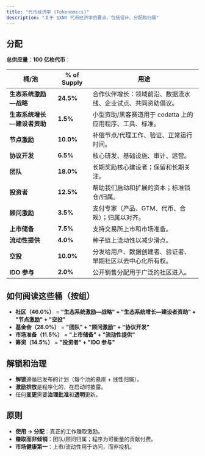 ```yaml
---
title: "代币经济学 (Tokenomics)"
description: "关于 $XNY 代币经济学的要点，包括设计、分配和归属"
---
```


## 分配

<Card title="代币经济学分配" img="/en/diagrams/tokenomics-allocation.png">
</Card>

**总供应量**：**100 亿枚代币**：

| 桶/池                              | % of Supply | 用途                                                                                   |
| ---------------------------------- | ----------- | --------------------------------------------------------------------------------------- |
| **生态系统激励—战略**               | **24.5%**   | 合作伙伴增长：领域前沿、数据流水线、企业试点、共同资助倡议。                            |
| **生态系统增长—建设者资助**         | **1.5%**    | 小型资助/黑客赛道用于 codatta 上的应用程序、工具、标准。                               |
| **节点激励**                       | **10.0%**   | 补偿节点/代理工作、验证、正常运行时间。                                                 |
| **协议开发**                       | **6.5%**    | 核心研发、基础设施、审计、运营。                                                        |
| **团队**                           | **18.0%**   | 长期奖励核心建设者；保留和长期关注。                                                    |
| **投资者**                         | **12.5%**   | 帮助我们启动和扩展的资本；标准锁仓/归属。                                               |
| **顾问激励**                       | **3.5%**    | 支付专家（产品、GTM、代币、合规）；归属以对齐。                                         |
| **上市储备**                       | **7.5%**    | 支持交易所上市和市场准备。                                                              |
| **流动性提供**                     | **4.0%**    | 种子链上流动性以减少滑点。                                                              |
| **空投**                           | **10.0%**   | 分发给用户、数据创建者、验证者、早期社区以去中心化所有权。                              |
| **IDO 参与**                       | **2.0%**    | 公开销售分配用于广泛的社区进入。                                                        |


## 如何阅读这些桶（按组）

* **社区（46.0%）** = **"生态系统激励—战略" + "生态系统增长—建设者资助" + "节点激励" + "空投"**
* **基金会（28.0%）** = **"团队" + "顾问激励" + "协议开发"**
* **市场准备（11.5%）** = **"上市储备" + "流动性提供"**
* **筹资（14.5%）** = **"投资者" + "IDO 参与"** 

## 解锁和治理
<Card title="代币经济学归属" img="/en/diagrams/tokenomics-vesting.png">
</Card>

* **解锁**遵循已发布的计划（每个池的悬崖 + 线性归属）。
* **激励排放**是程序化的，在启动时披露。
* 任何**变更**需要**治理批准**和**透明**更新。

## 原则
* **使用 → 分配**：真正的工作赚取激励。
* **赚取而非倾销**：团队/顾问归属；程序为可衡量的贡献付费。
* **市场健康第一**：上市/流动性用于访问，而非投机。

